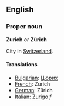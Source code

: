 ==English==

===Proper noun===
'''Zurich''' ''or'' '''Zürich'''

City in [[Switzerland]].

====Translations====

*[[Bulgarian]]: [[Цюрих]]
*[[French]]: Zurich
*[[German]]: Zürich
*[[Italian]]: [[Zurigo]] ''f''